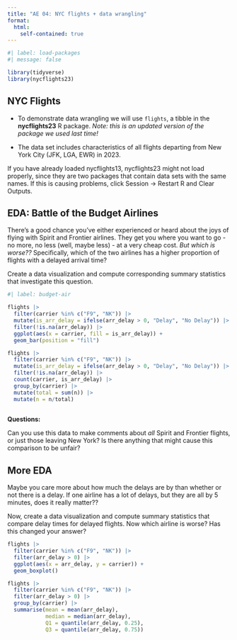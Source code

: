 ```yaml
---
title: "AE 04: NYC flights + data wrangling"
format:
  html:
    self-contained: true
---
```


```r
#| label: load-packages
#| message: false

library(tidyverse)
library(nycflights23)
```

## NYC Flights

-   To demonstrate data wrangling we will use `flights`, a tibble in the **nycflights23** R package.
    *Note: this is an updated version of the package we used last time!*

-   The data set includes characteristics of all flights departing from New York City (JFK, LGA, EWR) in 2023.

::: callout-caution
If you have already loaded nycflights13, nycflights23 might not load properly, since they are two packages that contain data sets with the same names.
If this is causing problems, click Session -\> Restart R and Clear Outputs.
:::

## EDA: Battle of the Budget Airlines

There's a good chance you've either experienced or heard about the joys of flying with Spirit and Frontier airlines.
They get you where you want to go - no more, no less (well, maybe less) - at a very cheap cost.
*But which is worse??* Specifically, which of the two airlines has a higher proportion of flights with a delayed arrival time?

Create a data visualization and compute corresponding summary statistics that investigate this question.

```r
#| label: budget-air

flights |> 
  filter(carrier %in% c("F9", "NK")) |> 
  mutate(is_arr_delay = ifelse(arr_delay > 0, "Delay", "No Delay")) |>
  filter(!is.na(arr_delay)) |> 
  ggplot(aes(x = carrier, fill = is_arr_delay)) +
  geom_bar(position = "fill")
```

```r
flights |> 
  filter(carrier %in% c("F9", "NK")) |> 
  mutate(is_arr_delay = ifelse(arr_delay > 0, "Delay", "No Delay")) |>
  filter(!is.na(arr_delay)) |> 
  count(carrier, is_arr_delay) |>
  group_by(carrier) |>
  mutate(total = sum(n)) |>
  mutate(n = n/total)
  
```

**Questions:**

Can you use this data to make comments about *all* Spirit and Frontier flights, or just those leaving New York?
Is there anything that might cause this comparison to be unfair?

## More EDA

Maybe you care more about how much the delays are by than whether or not there is a delay.
If one airline has a lot of delays, but they are all by 5 minutes, does it really matter??

Now, create a data visualization and compute summary statistics that compare delay times for delayed flights.
Now which airline is worse?
Has this changed your answer?

```r
flights |> 
  filter(carrier %in% c("F9", "NK")) |> 
  filter(arr_delay > 0) |> 
  ggplot(aes(x = arr_delay, y = carrier)) +
  geom_boxplot()
```

```r
flights |> 
  filter(carrier %in% c("F9", "NK")) |> 
  filter(arr_delay > 0) |> 
  group_by(carrier) |>
  summarise(mean = mean(arr_delay), 
            median = median(arr_delay),
            Q1 = quantile(arr_delay, 0.25),
            Q3 = quantile(arr_delay, 0.75))
```
